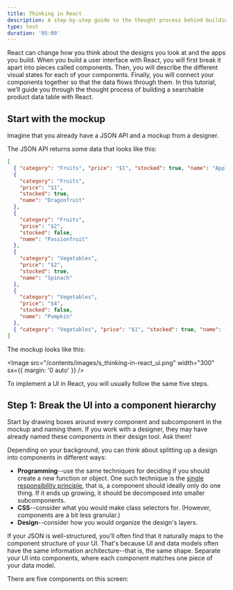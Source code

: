 ```yaml
---
title: Thinking in React
description: A step-by-step guide to the thought process behind building React apps
type: text
duration: '05:00'
---
```


<Intro>
  React can change how you think about the designs you look at and the apps you
  build. When you build a user interface with React, you will first break it
  apart into pieces called components. Then, you will describe the different
  visual states for each of your components. Finally, you will connect your
  components together so that the data flows through them. In this tutorial,
  we’ll guide you through the thought process of building a searchable product
  data table with React.
</Intro>

## Start with the mockup

Imagine that you already have a JSON API and a mockup from a designer.

The JSON API returns some data that looks like this:

```json
[
  { "category": "Fruits", "price": "$1", "stocked": true, "name": "Apple" },
  {
    "category": "Fruits",
    "price": "$1",
    "stocked": true,
    "name": "Dragonfruit"
  },
  {
    "category": "Fruits",
    "price": "$2",
    "stocked": false,
    "name": "Passionfruit"
  },
  {
    "category": "Vegetables",
    "price": "$2",
    "stocked": true,
    "name": "Spinach"
  },
  {
    "category": "Vegetables",
    "price": "$4",
    "stocked": false,
    "name": "Pumpkin"
  },
  { "category": "Vegetables", "price": "$1", "stocked": true, "name": "Peas" }
]
```

The mockup looks like this:

<Image
  src="/contents/images/s_thinking-in-react_ui.png"
  width="300"
  sx={{ margin: '0 auto' }}
/>

To implement a UI in React, you will usually follow the same five steps.

## Step 1: Break the UI into a component hierarchy

Start by drawing boxes around every component and subcomponent in the mockup and naming them. If you work with a designer, they may have already named these components in their design tool. Ask them!

Depending on your background, you can think about splitting up a design into components in different ways:

- **Programming**--use the same techniques for deciding if you should create a new function or object. One such technique is the [single responsibility principle](https://en.wikipedia.org/wiki/Single_responsibility_principle), that is, a component should ideally only do one thing. If it ends up growing, it should be decomposed into smaller subcomponents.
- **CSS**--consider what you would make class selectors for. (However, components are a bit less granular.)
- **Design**--consider how you would organize the design's layers.

If your JSON is well-structured, you'll often find that it naturally maps to the component structure of your UI. That's because UI and data models often have the same information architecture--that is, the same shape. Separate your UI into components, where each component matches one piece of your data model.

There are five components on this screen:
